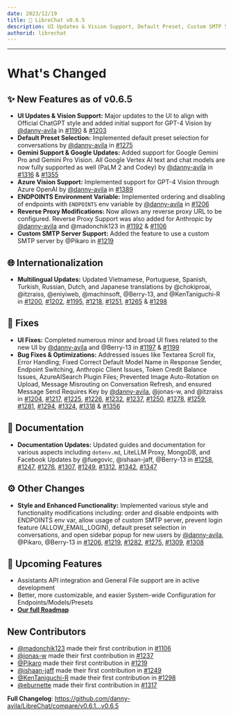 ```yaml
---
date: 2023/12/19
title: 🚀 LibreChat v0.6.5
description: UI Updates & Vision Support, Default Preset, Custom SMTP Server, and more...
authorid: librechat
---
```



<ChangelogHeader />

---

# What's Changed

## ✨ New Features as of v0.6.5
* **UI Updates & Vision Support:** Major updates to the UI to align with Official ChatGPT style and added initial support for GPT-4 Vision by [@danny-avila](https://github.com/danny-avila) in [#1190](https://github.com/danny-avila/LibreChat/pull/1190) & [#1203](https://github.com/danny-avila/LibreChat/pull/1203)
* **Default Preset Selection:** Implemented default preset selection for conversations by [@danny-avila](https://github.com/danny-avila) in [#1275](https://github.com/danny-avila/LibreChat/pull/1275)
* **Gemini Support & Google Updates:** Added support for Google Gemini Pro and Gemini Pro Vision. All Google Vertex AI text and chat models are now fully supported as well (PaLM 2 and Codey) by [@danny-avila](https://github.com/danny-avila) in [#1316](https://github.com/danny-avila/LibreChat/pull/1316) & [#1355](https://github.com/danny-avila/LibreChat/pull/1355)
* **Azure Vision Support:** Implemented support for GPT-4 Vision through Azure OpenAI by [@danny-avila](https://github.com/danny-avila) in [#1389](https://github.com/danny-avila/LibreChat/pull/1389)
* **ENDPOINTS Environment Variable:** Implemented ordering and disabling of endpoints with `ENDPOINTS` env variable by [@danny-avila](https://github.com/danny-avila) in [#1206](https://github.com/danny-avila/LibreChat/pull/1206)
* **Reverse Proxy Modifications:** Now allows any reverse proxy URL to be configured. Reverse Proxy Support was also added for Anthropic by [@danny-avila](https://github.com/danny-avila) and @madonchik123 in [#1192](https://github.com/danny-avila/LibreChat/pull/1192) & [#1106](https://github.com/danny-avila/LibreChat/pull/1106)
* **Custom SMTP Server Support:** Added the feature to use a custom SMTP server by @Pikaro in [#1219](https://github.com/danny-avila/LibreChat/pull/1219)

## 🌐 Internationalization
* **Multilingual Updates:** Updated Vietnamese, Portuguese, Spanish, Turkish, Russian, Dutch, and Japanese translations by @chokiproai, @itzraiss, @eniyiweb, @machinsoft, @Berry-13, and @KenTaniguchi-R in [#1200](https://github.com/danny-avila/LibreChat/pull/1200), [#1202](https://github.com/danny-avila/LibreChat/pull/1202), [#1195](https://github.com/danny-avila/LibreChat/pull/1195), [#1218](https://github.com/danny-avila/LibreChat/pull/1218), [#1251](https://github.com/danny-avila/LibreChat/pull/1251), [#1265](https://github.com/danny-avila/LibreChat/pull/1265) & [#1298](https://github.com/danny-avila/LibreChat/pull/1298)

## 🔧 Fixes 
* **UI Fixes:** Completed numerous minor and broad UI fixes related to the new UI by [@danny-avila](https://github.com/danny-avila) and @Berry-13 in [#1197](https://github.com/danny-avila/LibreChat/pull/1197) & [#1199](https://github.com/danny-avila/LibreChat/pull/1199)
* **Bug Fixes & Optimizations:** Addressed issues like Textarea Scroll fix, Error Handling; Fixed Correct Default Model Name in Response Sender, Endpoint Switching, Anthropic Client Issues, Token Credit Balance Issues, AzureAISearch Plugin Files; Prevented Image Auto-Rotation on Upload, Message Misrouting on Conversation Refresh, and ensured Message Send Requires Key by [@danny-avila](https://github.com/danny-avila), @jonas-w, and @itzraiss in [#1204](https://github.com/danny-avila/LibreChat/pull/1204), [#1217](https://github.com/danny-avila/LibreChat/pull/1217), [#1225](https://github.com/danny-avila/LibreChat/pull/1225), [#1226](https://github.com/danny-avila/LibreChat/pull/1226), [#1232](https://github.com/danny-avila/LibreChat/pull/1232), [#1237](https://github.com/danny-avila/LibreChat/pull/1237), [#1250](https://github.com/danny-avila/LibreChat/pull/1250), [#1278](https://github.com/danny-avila/LibreChat/pull/1278), [#1259](https://github.com/danny-avila/LibreChat/pull/1259), [#1281](https://github.com/danny-avila/LibreChat/pull/1281), [#1294](https://github.com/danny-avila/LibreChat/pull/1294), [#1324](https://github.com/danny-avila/LibreChat/pull/1324), [#1318](https://github.com/danny-avila/LibreChat/pull/1318) & [#1356](https://github.com/danny-avila/LibreChat/pull/1356)

## 📝 Documentation
* **Documentation Updates:** Updated guides and documentation for various aspects including `dotenv.md`, LiteLLM Proxy, MongoDB, and Facebook Updates by @fuegovic, @ishaan-jaff, @Berry-13 in [#1258](https://github.com/danny-avila/LibreChat/pull/1258), [#1247](https://github.com/danny-avila/LibreChat/pull/1247), [#1276](https://github.com/danny-avila/LibreChat/pull/1276), [#1307](https://github.com/danny-avila/LibreChat/pull/1307), [#1249](https://github.com/danny-avila/LibreChat/pull/1249), [#1312](https://github.com/danny-avila/LibreChat/pull/1312), [#1342](https://github.com/danny-avila/LibreChat/pull/1342),  [#1347](https://github.com/danny-avila/LibreChat/pull/1347)

## ⚙️ Other Changes
* **Style and Enhanced Functionality:** Implemented various style and functionality modifications including: order and disable endpoints with ENDPOINTS env var, allow usage of custom SMTP server, prevent login feature (ALLOW_EMAIL_LOGIN), default preset selection in conversations, and open sidebar popup for new users by [@danny-avila](https://github.com/danny-avila), @Pikaro, @Berry-13 in [#1206](https://github.com/danny-avila/LibreChat/pull/1206),  [#1219](https://github.com/danny-avila/LibreChat/pull/1219), [#1282](https://github.com/danny-avila/LibreChat/pull/1282), [#1275](https://github.com/danny-avila/LibreChat/pull/1275), [#1309](https://github.com/danny-avila/LibreChat/pull/1309), [#1308](https://github.com/danny-avila/LibreChat/pull/1308)

## 👀 Upcoming Features

- Assistants API integration and General File support are in active development
- Better, more customizable, and easier System-wide Configuration for Endpoints/Models/Presets
- **[Our full Roadmap](https://github.com/users/danny-avila/projects/2)**

## New Contributors
* [@madonchik123](https://github.com/madonchik123) made their first contribution in [#1106](https://github.com/danny-avila/LibreChat/pull/1106)
* [@jonas-w](https://github.com/jonas-w) made their first contribution in [#1237](https://github.com/danny-avila/LibreChat/pull/1237)
* [@Pikaro](https://github.com/Pikaro) made their first contribution in [#1219](https://github.com/danny-avila/LibreChat/pull/1219)
* [@ishaan-jaff](https://github.com/ishaan-jaff) made their first contribution in [#1249](https://github.com/danny-avila/LibreChat/pull/1249)
* [@KenTaniguchi-R](https://github.com/KenTaniguchi-R) made their first contribution in [#1298](https://github.com/danny-avila/LibreChat/pull/1298)
* [@eburnette](https://github.com/eburnette) made their first contribution in [#1317](https://github.com/danny-avila/LibreChat/pull/1317)

**Full Changelog**: https://github.com/danny-avila/LibreChat/compare/v0.6.1...v0.6.5

